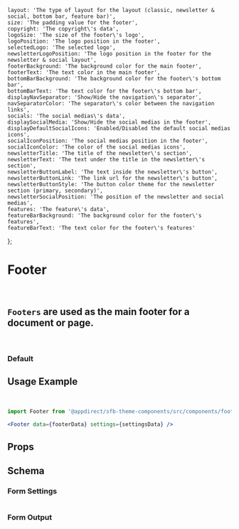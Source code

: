
    layout: 'The type of layout for the layout (classic, newsletter & social, bottom bar, feature bar)',
    size: 'The padding value for the footer',
    copyright: 'The copyright\'s data',
    logoSize: 'The size of the footer\'s logo',
    logoPosition: 'The logo position in the footer',
    selectedLogo: 'The selected logo',
    newsletterLogoPosition: 'The logo position in the footer for the newsletter & social layout',
    footerBackground: 'The background color for the main footer',
    footerText: 'The text color in the main footer',
    bottomBarBackground: 'The background color for the footer\'s bottom bar',
    bottomBarText: 'The text color for the footer\'s bottom bar',
    displayNavSeparator: 'Show/Hide the navigation\'s separator',
    navSeparatorColor: 'The separator\'s color between the navigation links',
    socials: 'The social medias\'s data',
    displaySocialMedia: 'Show/Hide the social medias in the footer',
    displayDefaultSocialIcons: 'Enabled/Disabled the default social medias icons',
    socialIconPosition: 'The social medias position in the footer',
    socialIconColor: 'The color of the social medias icons',
    newsletterTitle: 'The title of the newsletter\'s section',
    newsletterText: 'The text under the title in the newsletter\'s section',
    newsletterButtonLabel: 'The text inside the newsletter\'s button',
    newsletterButtonLink: 'The link url for the newsletter\'s button',
    newsletterButtonStyle: 'The button color theme for the newsletter section (primary, secondary)',
    newsletterSocialPosition: 'The position of the newsletter and social medias',
    features: 'The feature\'s data',
    featureBarBackground: 'The background color for the footer\'s features',
    featureBarText: 'The text color for the footer\'s features'
};

<Meta of={FooterStories} />

# Footer

<br />

## `Footers` are used as the main footer for a document or page.

<br />

### Default

<Canvas>
  <Story of={FooterStories.Default} />
</Canvas>

## Usage Example

<CollapsibleJsonSnippet summary="settingsData" code={getArgs(Footer.schema().form)} />

<br />

<CollapsibleJsonSnippet summary="footerData" code={footerDataMock} />

```jsx
import Footer from '@appdirect/sfb-theme-components/src/components/footer/Footer';

<Footer data={footerData} settings={settingsData} />
```

## Props

<ArgsTable of={Footer} />

## Schema

### Form Settings

<table>
  <TableContentFromObject obj={settingsDocs} />
</table>

### Form Output

<FormOutput code={Footer.schema().form} />
